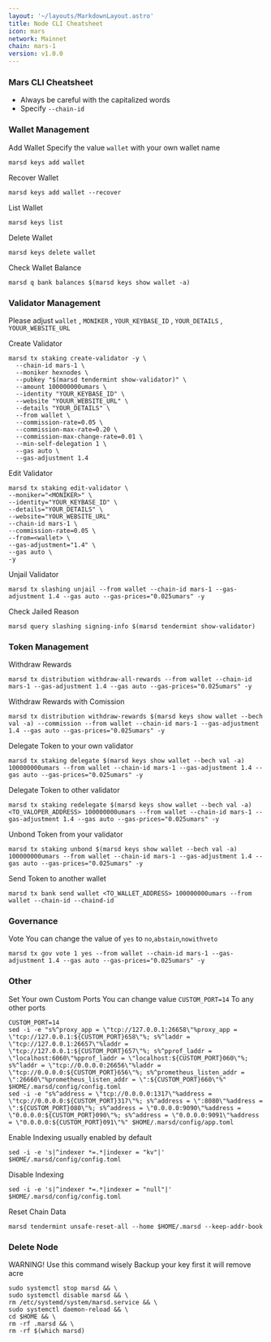 ```yaml
---
layout: '~/layouts/MarkdownLayout.astro'
title: Node CLI Cheatsheet
icon: mars
network: Mainnet
chain: mars-1
version: v1.0.0
---
```


### Mars CLI Cheatsheet

- Always be careful with the capitalized words
- Specify `--chain-id`

### Wallet Management

Add Wallet
Specify the value `wallet` with your own wallet name

```
marsd keys add wallet
```

Recover Wallet
```
marsd keys add wallet --recover
```

List Wallet
```
marsd keys list
```

Delete Wallet
```
marsd keys delete wallet
```

Check Wallet Balance
```
marsd q bank balances $(marsd keys show wallet -a)
```

### Validator Management

Please adjust `wallet` , `MONIKER` , `YOUR_KEYBASE_ID` , `YOUR_DETAILS` , `YOUUR_WEBSITE_URL`

Create Validator
```
marsd tx staking create-validator -y \
  --chain-id mars-1 \
  --moniker hexnodes \
  --pubkey "$(marsd tendermint show-validator)" \
  --amount 100000000umars \
  --identity "YOUR_KEYBASE_ID" \
  --website "YOUUR_WEBSITE_URL" \
  --details "YOUR_DETAILS" \
  --from wallet \
  --commission-rate=0.05 \
  --commission-max-rate=0.20 \
  --commission-max-change-rate=0.01 \
  --min-self-delegation 1 \
  --gas auto \
  --gas-adjustment 1.4
```

Edit Validator
```
marsd tx staking edit-validator \
--moniker="<MONIKER>" \
--identity="YOUR_KEYBASE_ID" \
--details="YOUR_DETAILS" \
--website="YOUR_WEBSITE_URL"
--chain-id mars-1 \
--commission-rate=0.05 \
--from=<wallet> \
--gas-adjustment="1.4" \
--gas auto \
-y
```


Unjail Validator
```
marsd tx slashing unjail --from wallet --chain-id mars-1 --gas-adjustment 1.4 --gas auto --gas-prices="0.025umars" -y
```

Check Jailed Reason
```
marsd query slashing signing-info $(marsd tendermint show-validator)
```

### Token Management

Withdraw Rewards
```
marsd tx distribution withdraw-all-rewards --from wallet --chain-id mars-1 --gas-adjustment 1.4 --gas auto --gas-prices="0.025umars" -y
```

Withdraw Rewards with Comission
```
marsd tx distribution withdraw-rewards $(marsd keys show wallet --bech val -a) --commission --from wallet --chain-id mars-1 --gas-adjustment 1.4 --gas auto --gas-prices="0.025umars" -y
```

Delegate Token to your own validator
```
marsd tx staking delegate $(marsd keys show wallet --bech val -a) 100000000umars --from wallet --chain-id mars-1 --gas-adjustment 1.4 --gas auto --gas-prices="0.025umars" -y
```

Delegate Token to other validator
```
marsd tx staking redelegate $(marsd keys show wallet --bech val -a) <TO_VALOPER_ADDRESS> 100000000umars --from wallet --chain-id mars-1 --gas-adjustment 1.4 --gas auto --gas-prices="0.025umars" -y
```

Unbond Token from your validator
```
marsd tx staking unbond $(marsd keys show wallet --bech val -a) 100000000umars --from wallet --chain-id mars-1 --gas-adjustment 1.4 --gas auto --gas-prices="0.025umars" -y
```

Send Token to another wallet
```
marsd tx bank send wallet <TO_WALLET_ADDRESS> 100000000umars --from wallet --chain-id --chaind-id
```

### Governance 

Vote
You can change the value of `yes` to `no`,`abstain`,`nowithveto`

```
marsd tx gov vote 1 yes --from wallet --chain-id mars-1 --gas-adjustment 1.4 --gas auto --gas-prices="0.025umars" -y
```

### Other

Set Your own Custom Ports
You can change value `CUSTOM_PORT=14` To any other ports
```
CUSTOM_PORT=14
sed -i -e "s%^proxy_app = \"tcp://127.0.0.1:26658\"%proxy_app = \"tcp://127.0.0.1:${CUSTOM_PORT}658\"%; s%^laddr = \"tcp://127.0.0.1:26657\"%laddr = \"tcp://127.0.0.1:${CUSTOM_PORT}657\"%; s%^pprof_laddr = \"localhost:6060\"%pprof_laddr = \"localhost:${CUSTOM_PORT}060\"%; s%^laddr = \"tcp://0.0.0.0:26656\"%laddr = \"tcp://0.0.0.0:${CUSTOM_PORT}656\"%; s%^prometheus_listen_addr = \":26660\"%prometheus_listen_addr = \":${CUSTOM_PORT}660\"%" $HOME/.marsd/config/config.toml
sed -i -e "s%^address = \"tcp://0.0.0.0:1317\"%address = \"tcp://0.0.0.0:${CUSTOM_PORT}317\"%; s%^address = \":8080\"%address = \":${CUSTOM_PORT}080\"%; s%^address = \"0.0.0.0:9090\"%address = \"0.0.0.0:${CUSTOM_PORT}090\"%; s%^address = \"0.0.0.0:9091\"%address = \"0.0.0.0:${CUSTOM_PORT}091\"%" $HOME/.marsd/config/app.toml
```

Enable Indexing usually enabled by default
```
sed -i -e 's|^indexer *=.*|indexer = "kv"|' $HOME/.marsd/config/config.toml
```

Disable Indexing
```
sed -i -e 's|^indexer *=.*|indexer = "null"|' $HOME/.marsd/config/config.toml
```

Reset Chain Data
```
marsd tendermint unsafe-reset-all --home $HOME/.marsd --keep-addr-book
```

### Delete Node

WARNING! Use this command wisely 
Backup your key first it will remove acre

```
sudo systemctl stop marsd && \
sudo systemctl disable marsd && \
rm /etc/systemd/system/marsd.service && \
sudo systemctl daemon-reload && \
cd $HOME && \
rm -rf .marsd && \
rm -rf $(which marsd)
```
